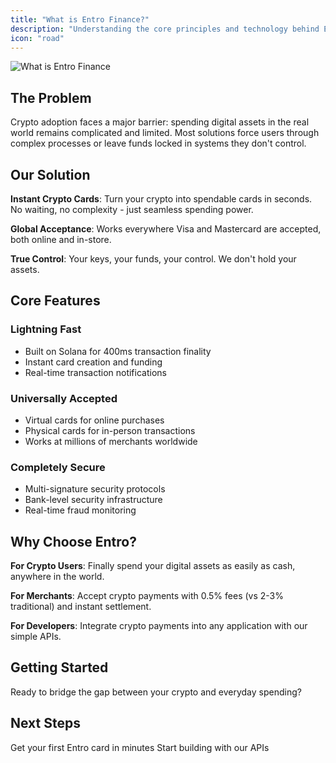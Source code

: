 ```yaml
---
title: "What is Entro Finance?"
description: "Understanding the core principles and technology behind Entro Finance"
icon: "road"
---
```


![What is Entro Finance](/assets/whatIsEntro.png)

## The Problem

Crypto adoption faces a major barrier: spending digital assets in the real world remains complicated and limited. Most solutions force users through complex processes or leave funds locked in systems they don't control.

## Our Solution

**Instant Crypto Cards**: Turn your crypto into spendable cards in seconds. No waiting, no complexity - just seamless spending power.

**Global Acceptance**: Works everywhere Visa and Mastercard are accepted, both online and in-store.

**True Control**: Your keys, your funds, your control. We don't hold your assets.

## Core Features

### Lightning Fast
- Built on Solana for 400ms transaction finality
- Instant card creation and funding
- Real-time transaction notifications

### Universally Accepted
- Virtual cards for online purchases
- Physical cards for in-person transactions  
- Works at millions of merchants worldwide

### Completely Secure
- Multi-signature security protocols
- Bank-level security infrastructure
- Real-time fraud monitoring

## Why Choose Entro?

**For Crypto Users**: Finally spend your digital assets as easily as cash, anywhere in the world.

**For Merchants**: Accept crypto payments with 0.5% fees (vs 2-3% traditional) and instant settlement.

**For Developers**: Integrate crypto payments into any application with our simple APIs.

## Getting Started

Ready to bridge the gap between your crypto and everyday spending?

## Next Steps

<CardGroup cols={2}>
  <Card
    title="Quick Start Guide"
    icon="rocket"
    href="/getting-started/quickstart"
  >
    Get your first Entro card in minutes
  </Card>
  <Card
    title="Developer Documentation"
    icon="code"
    href="/developer/quickstart"
  >
    Start building with our APIs
  </Card>
</CardGroup>